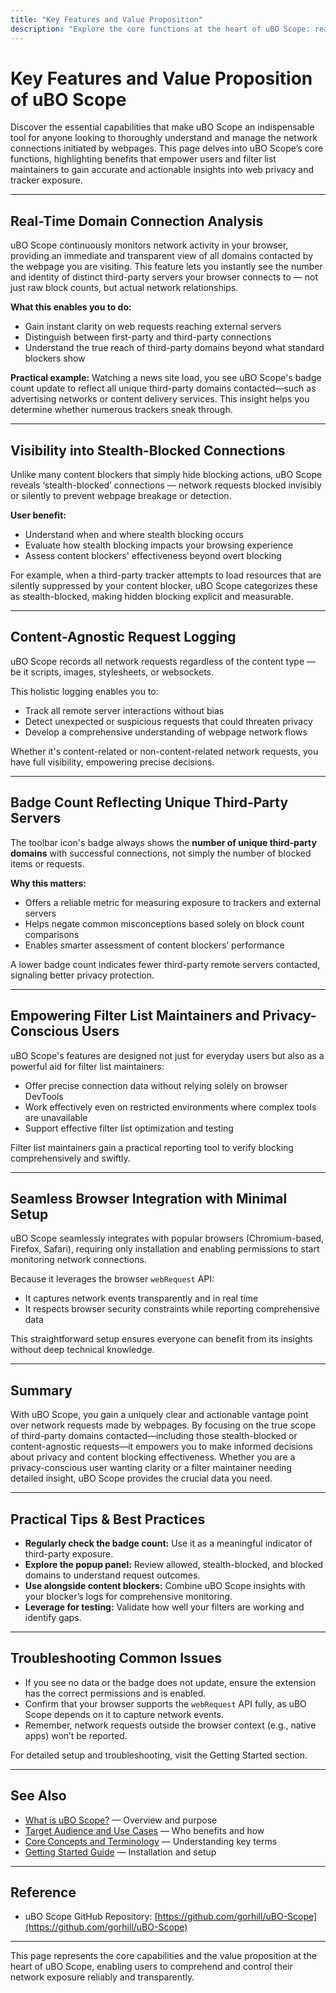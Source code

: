 ```yaml
---
title: "Key Features and Value Proposition"
description: "Explore the core functions at the heart of uBO Scope: real-time domain connection analysis, stealth-blocking visibility, and content-agnostic request logging. Understand the extension's focus on actionable network insights, empowering users and filter list maintainers to evaluate web privacy and tracker exposure accurately."
---
```


# Key Features and Value Proposition of uBO Scope

Discover the essential capabilities that make uBO Scope an indispensable tool for anyone looking to thoroughly understand and manage the network connections initiated by webpages. This page delves into uBO Scope’s core functions, highlighting benefits that empower users and filter list maintainers to gain accurate and actionable insights into web privacy and tracker exposure.

---

## Real-Time Domain Connection Analysis

uBO Scope continuously monitors network activity in your browser, providing an immediate and transparent view of all domains contacted by the webpage you are visiting. This feature lets you instantly see the number and identity of distinct third-party servers your browser connects to — not just raw block counts, but actual network relationships.

**What this enables you to do:**
- Gain instant clarity on web requests reaching external servers
- Distinguish between first-party and third-party connections
- Understand the true reach of third-party domains beyond what standard blockers show

**Practical example:** Watching a news site load, you see uBO Scope's badge count update to reflect all unique third-party domains contacted—such as advertising networks or content delivery services. This insight helps you determine whether numerous trackers sneak through.

---

## Visibility into Stealth-Blocked Connections

Unlike many content blockers that simply hide blocking actions, uBO Scope reveals ‘stealth-blocked’ connections — network requests blocked invisibly or silently to prevent webpage breakage or detection.

**User benefit:**
- Understand when and where stealth blocking occurs
- Evaluate how stealth blocking impacts your browsing experience
- Assess content blockers' effectiveness beyond overt blocking

For example, when a third-party tracker attempts to load resources that are silently suppressed by your content blocker, uBO Scope categorizes these as stealth-blocked, making hidden blocking explicit and measurable.

---

## Content-Agnostic Request Logging

uBO Scope records all network requests regardless of the content type — be it scripts, images, stylesheets, or websockets.

This holistic logging enables you to:
- Track all remote server interactions without bias
- Detect unexpected or suspicious requests that could threaten privacy
- Develop a comprehensive understanding of webpage network flows

Whether it's content-related or non-content-related network requests, you have full visibility, empowering precise decisions.

---

## Badge Count Reflecting Unique Third-Party Servers

The toolbar icon's badge always shows the **number of unique third-party domains** with successful connections, not simply the number of blocked items or requests.

**Why this matters:**
- Offers a reliable metric for measuring exposure to trackers and external servers
- Helps negate common misconceptions based solely on block count comparisons
- Enables smarter assessment of content blockers’ performance

A lower badge count indicates fewer third-party remote servers contacted, signaling better privacy protection.

---

## Empowering Filter List Maintainers and Privacy-Conscious Users

uBO Scope's features are designed not just for everyday users but also as a powerful aid for filter list maintainers:

- Offer precise connection data without relying solely on browser DevTools
- Work effectively even on restricted environments where complex tools are unavailable
- Support effective filter list optimization and testing

Filter list maintainers gain a practical reporting tool to verify blocking comprehensively and swiftly.

---

## Seamless Browser Integration with Minimal Setup

uBO Scope seamlessly integrates with popular browsers (Chromium-based, Firefox, Safari), requiring only installation and enabling permissions to start monitoring network connections.

Because it leverages the browser `webRequest` API:
- It captures network events transparently and in real time
- It respects browser security constraints while reporting comprehensive data

This straightforward setup ensures everyone can benefit from its insights without deep technical knowledge.

---

## Summary

With uBO Scope, you gain a uniquely clear and actionable vantage point over network requests made by webpages. By focusing on the true scope of third-party domains contacted—including those stealth-blocked or content-agnostic requests—it empowers you to make informed decisions about privacy and content blocking effectiveness. Whether you are a privacy-conscious user wanting clarity or a filter maintainer needing detailed insight, uBO Scope provides the crucial data you need.

---

## Practical Tips & Best Practices

- **Regularly check the badge count:** Use it as a meaningful indicator of third-party exposure.
- **Explore the popup panel:** Review allowed, stealth-blocked, and blocked domains to understand request outcomes.
- **Use alongside content blockers:** Combine uBO Scope insights with your blocker’s logs for comprehensive monitoring.
- **Leverage for testing:** Validate how well your filters are working and identify gaps.

---

## Troubleshooting Common Issues

- If you see no data or the badge does not update, ensure the extension has the correct permissions and is enabled.
- Confirm that your browser supports the `webRequest` API fully, as uBO Scope depends on it to capture network events.
- Remember, network requests outside the browser context (e.g., native apps) won’t be reported.

For detailed setup and troubleshooting, visit the Getting Started section.

---

## See Also

- [What is uBO Scope?](./what-is-ubo-scope) — Overview and purpose
- [Target Audience and Use Cases](./audience-and-use-cases) — Who benefits and how
- [Core Concepts and Terminology](./core-terminology) — Understanding key terms
- [Getting Started Guide](../../getting-started/essentials-setup/prerequisites-system-compatibility) — Installation and setup

---

## Reference
- uBO Scope GitHub Repository: [https://github.com/gorhill/uBO-Scope](https://github.com/gorhill/uBO-Scope)

---

This page represents the core capabilities and the value proposition at the heart of uBO Scope, enabling users to comprehend and control their network exposure reliably and transparently.